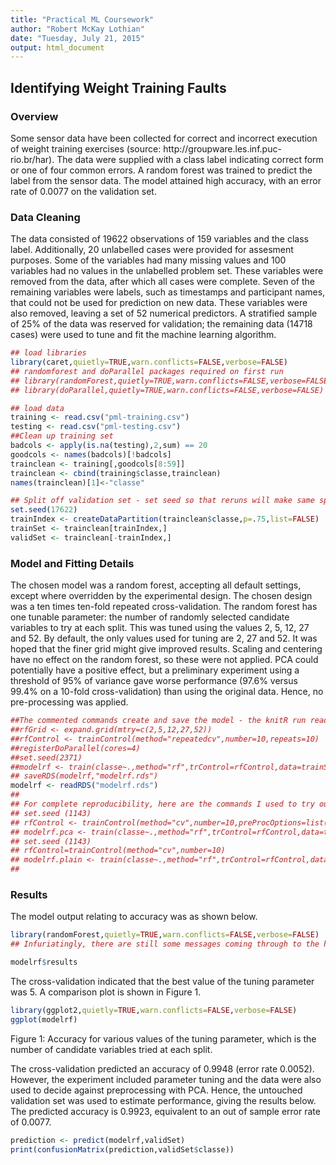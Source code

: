 ```yaml
---
title: "Practical ML Coursework"
author: "Robert McKay Lothian"
date: "Tuesday, July 21, 2015"
output: html_document
---
```

## Identifying Weight Training Faults

### Overview

Some sensor data have been collected for correct and incorrect execution of weight training exercises (source: http://groupware.les.inf.puc-rio.br/har). The data were supplied with a class label indicating correct form or one of four common errors. A random forest was trained to predict the label from the sensor data. The model attained high accuracy, with an error rate of 0.0077 on the validation set.

### Data Cleaning

The data consisted of 19622 observations of 159 variables and the class label. Additionally, 20 unlabelled cases were provided for assesment purposes. Some of the variables had many missing values and 100 variables had no values in the unlabelled problem set. These variables were removed from the data, after which all cases were complete. Seven of the remaining variables were labels, such as timestamps and participant names, that could not be used for prediction on new data. These variables were also removed, leaving a set of 52 numerical predictors.
A stratified sample of 25% of the data was reserved for validation; the remaining data (14718 cases) were used to tune and fit the machine learning algorithm.

```r
## load libraries
library(caret,quietly=TRUE,warn.conflicts=FALSE,verbose=FALSE)
## randomforest and doParallel packages required on first run
## library(randomForest,quietly=TRUE,warn.conflicts=FALSE,verbose=FALSE)
## library(doParallel,quietly=TRUE,warn.conflicts=FALSE,verbose=FALSE)
```
```r
## load data
training <- read.csv("pml-training.csv")
testing <- read.csv("pml-testing.csv")
##Clean up training set
badcols <- apply(is.na(testing),2,sum) == 20
goodcols <- names(badcols)[!badcols]
trainclean <- training[,goodcols[8:59]]
trainclean <- cbind(training$classe,trainclean)
names(trainclean)[1]<-"classe"
```
```r
## Split off validation set - set seed so that reruns will make same split
set.seed(17622)
trainIndex <- createDataPartition(trainclean$classe,p=.75,list=FALSE)
trainSet <- trainclean[trainIndex,]
validSet <- trainclean[-trainIndex,]
```

### Model and Fitting Details

The chosen model was a random forest, accepting all default settings, except where overridden by the experimental design. The chosen design was a ten times ten-fold repeated cross-validation. The random forest has one tunable parameter: the number of randomly selected candidate variables to try at each split. This was tuned using the values 2, 5, 12, 27 and 52. By default, the only values used for tuning are 2, 27 and 52. It was hoped that the finer grid might give improved results.
Scaling and centering have no effect on the random forest, so these were not applied. PCA could potentially have a positive effect, but a preliminary experiment using a threshold of 95% of variance gave worse performance (97.6% versus 99.4% on a 10-fold cross-validation) than using the original data. Hence, no pre-processing was applied.
```r
##The commented commands create and save the model - the knitR run reads it back in.
##rfGrid <- expand.grid(mtry=c(2,5,12,27,52))
##rfControl <- trainControl(method="repeatedcv",number=10,repeats=10)
##registerDoParallel(cores=4)
##set.seed(2371)
##modelrf <- train(classe~.,method="rf",trControl=rfControl,data=trainSet,tuneGrid=rfGrid)
## saveRDS(modelrf,"modelrf.rds")
modelrf <- readRDS("modelrf.rds")
##
## For complete reproducibility, here are the commands I used to try out PCA.
## set.seed (1143)
## rfControl <- trainControl(method="cv",number=10,preProcOptions=list(thresh=0.95))
## modelrf.pca <- train(classe~.,method="rf",trControl=rfControl,data=trainSet,preProcess="pca")
## set.seed (1143)
## rfControl=trainControl(method="cv",number=10)
## modelrf.plain <- train(classe~.,method="rf",trControl=rfControl,data=trainSet)
##

```
### Results

The model output relating to accuracy was as shown below.
```r
library(randomForest,quietly=TRUE,warn.conflicts=FALSE,verbose=FALSE)
## Infuriatingly, there are still some messages coming through to the html.
```

```r
modelrf$results
```
The cross-validation indicated that the best value of the tuning parameter was 5. A comparison plot is shown in Figure 1.

```r
library(ggplot2,quietly=TRUE,warn.conflicts=FALSE,verbose=FALSE)
ggplot(modelrf)
```

Figure 1: Accuracy for various values of the tuning parameter, which is the number of candidate variables tried at each split.

The cross-validation predicted an accuracy of 0.9948 (error rate 0.0052). However, the experiment included parameter tuning and the data were also used to decide against preprocessing with PCA. Hence, the untouched validation set was used to estimate performance, giving the results below. The predicted accuracy is 0.9923, equivalent to an out of sample error rate of 0.0077.

```r
prediction <- predict(modelrf,validSet)
print(confusionMatrix(prediction,validSet$classe))
```

